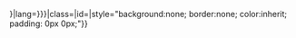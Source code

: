 <includeonly>{{code|{{{code|{{{1}}}}}}|lang={{{lang|{{{2|text}}}}}}|class={{{class|}}}|id={{{id|}}}|style="background:none; border:none; color:inherit; padding: 0px 0px;"}}</includeonly><noinclude>{{documentation}}</noinclude>